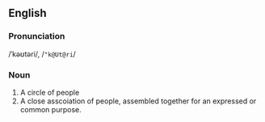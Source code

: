 ==English==
===Pronunciation===
/ˈkəʊtəri/, /<tt>"k@Ut@ri</tt>/

===Noun===
#A circle of people
#A close asscoiation of people, assembled together for an expressed or common purpose.